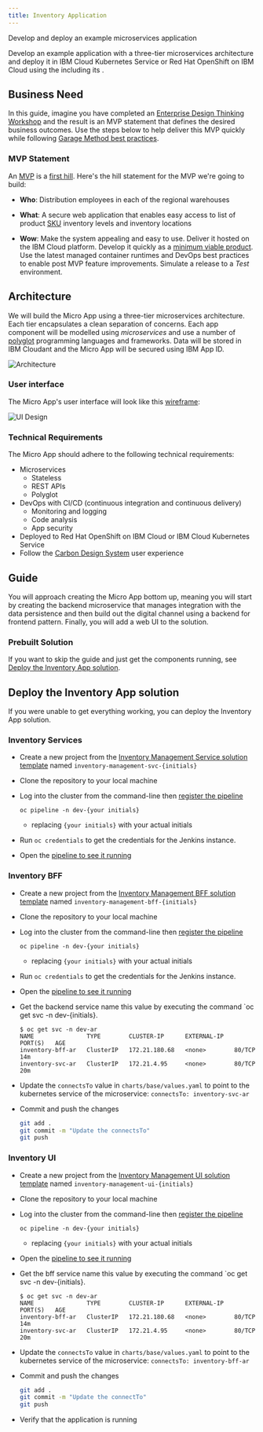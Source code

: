 ```yaml
---
title: Inventory Application
---
```



<PageDescription>

Develop and deploy an example microservices application

</PageDescription>

Develop an example application with a three-tier microservices architecture and deploy it in IBM Cloud Kubernetes Service or Red Hat OpenShift on IBM Cloud using the <Globals name="longName" /> <Globals name="env" /> including its <Globals name="templates" />.

## Business Need

In this guide, imagine you have completed an [Enterprise Design Thinking Workshop](https://www.ibm.com/garage/method/practices/think/enterprise-design-thinking/) and the result is an MVP statement that defines the desired business outcomes. Use the steps below to help deliver this MVP quickly while following [Garage Method best practices](https://www.ibm.com/garage/method/cloud/).

### MVP Statement

An [MVP](https://www.ibm.com/garage/method/practices/think/practice_minimum_viable_product/) is a [first hill](https://www.ibm.com/garage/method/practices/think/practice_hills/). Here's the hill statement for the MVP we're going to build:

- **Who**: Distribution employees in each of the regional warehouses

- **What**: A secure web application that enables easy access to list of product [SKU](https://en.wikipedia.org/wiki/Stock_keeping_unit) inventory levels and inventory locations

- **Wow**: Make the system appealing and easy to use. Deliver it hosted on the IBM Cloud platform. Develop it quickly as a [minimum viable product](https://www.ibm.com/garage/method/practices/think/practice_minimum_viable_product/). Use the latest managed container runtimes and DevOps best practices to enable post MVP feature improvements. Simulate a release to a  _Test_ environment.

## Architecture

We will build the Micro App using a three-tier microservices architecture. Each tier encapsulates a clean separation of concerns. Each app component will be modelled using _microservices_ and use a number of [polyglot](https://searchsoftwarequality.techtarget.com/definition/polyglot-programming) programming languages and frameworks. Data will be stored in IBM Cloudant and the Micro App will be secured using IBM App ID.

![Architecture](images/architecture.png)

### User interface

The Micro App's user interface will look like this [wireframe](https://www.ibm.com/garage/method/practices/think/practice_wireframes/):

![UI Design](/images/inventory-ui-design.png)

### Technical Requirements
The Micro App should adhere to the following technical requirements:

- Microservices
    - Stateless
    - REST APIs
    - Polyglot
- DevOps with CI/CD (continuous integration and continuous delivery)
    - Monitoring and logging
    - Code analysis
    - App security
- Deployed to Red Hat OpenShift on IBM Cloud or IBM Cloud Kubernetes Service
- Follow the [Carbon Design System](https://www.carbondesignsystem.com/) user experience

## Guide

You will approach creating the Micro App bottom up, meaning you will start by creating the backend microservice that manages integration with the data persistence and then build out the digital channel using a backend for frontend pattern. Finally, you will add a web UI to the solution.

### Prebuilt Solution

If you want to skip the guide and just get the components running, see [Deploy the Inventory App solution](#deploy-the-inventory-app-solution).


## Deploy the Inventory App solution

If you were unable to get everything working, you can deploy the Inventory App solution. 


### Inventory Services

- Create a new project from the [Inventory Management Service solution template](https://github.com/ibm-garage-cloud/inventory-management-svc-solution/generate)
named `inventory-management-svc-{initials}`

- Clone the repository to your local machine

- Log into the cluster from the command-line then [register the pipeline](/getting-started/deploy-app#8.-register-the-app-in-a-devops-pipeline)
    
    ```
    oc pipeline -n dev-{your initials}
    ```
   - replacing `{your initials}` with your actual initials

- Run `oc credentials` to get the credentials for the Jenkins instance.

- Open the [pipeline to see it running](/getting-started/deploy-app#9.-view-your-application-pipeline)

### Inventory BFF

- Create a new project from the [Inventory Management BFF solution template](https://github.com/ibm-garage-cloud/inventory-management-bff-solution/generate)
named `inventory-management-bff-{initials}`

- Clone the repository to your local machine

- Log into the cluster from the command-line then [register the pipeline](/getting-started/deploy-app#8.-register-the-app-in-a-devops-pipeline)
    
    ```
    oc pipeline -n dev-{your initials}
    ```
   - replacing `{your initials}` with your actual initials

- Run `oc credentials` to get the credentials for the Jenkins instance.

- Open the [pipeline to see it running](/getting-started/deploy-app#9.-view-your-application-pipeline)

- Get the backend service name this value by executing the command `oc get svc -n dev-{initials}.
    ```
    $ oc get svc -n dev-ar    
    NAME               TYPE        CLUSTER-IP      EXTERNAL-IP   PORT(S)   AGE
    inventory-bff-ar   ClusterIP   172.21.180.68   <none>        80/TCP    14m
    inventory-svc-ar   ClusterIP   172.21.4.95     <none>        80/TCP    20m
    ```

- Update the `connectsTo` value in `charts/base/values.yaml` to point to the kubernetes
service of the microservice: `connectsTo: inventory-svc-ar`


- Commit and push the changes
    ```bash
    git add .
    git commit -m "Update the connectsTo"
    git push
    ```

### Inventory UI

- Create a new project from the [Inventory Management UI solution template](https://github.com/ibm-garage-cloud/inventory-management-ui-solution/generate)
named `inventory-management-ui-{initials}`

- Clone the repository to your local machine

- Log into the cluster from the command-line then [register the pipeline](/getting-started/deploy-app#8.-register-the-app-in-a-devops-pipeline)
    ```
    oc pipeline -n dev-{your initials}
    ```

   - replacing `{your initials}` with your actual initials

- Open the [pipeline to see it running](/getting-started/deploy-app#9.-view-your-application-pipeline)

- Get the bff service name this value by executing the command `oc get svc -n dev-{initials}.
    ```
    $ oc get svc -n dev-ar    
    NAME               TYPE        CLUSTER-IP      EXTERNAL-IP   PORT(S)   AGE
    inventory-bff-ar   ClusterIP   172.21.180.68   <none>        80/TCP    14m
    inventory-svc-ar   ClusterIP   172.21.4.95     <none>        80/TCP    20m
    ```

- Update the `connectsTo` value in `charts/base/values.yaml` to point to the kubernetes
service of the microservice: `connectsTo: inventory-bff-ar`

- Commit and push the changes
    ```bash
    git add .
    git commit -m "Update the connectTo"
    git push
    ```

- Verify that the application is running


